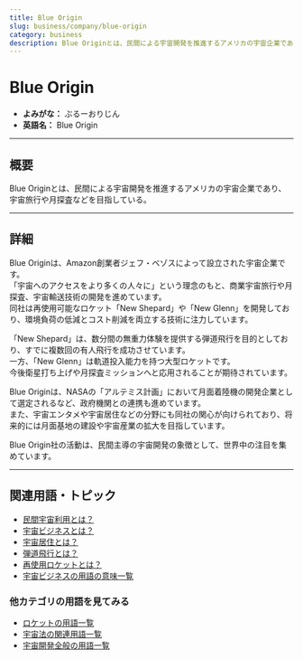 ```yaml
---
title: Blue Origin
slug: business/company/blue-origin
category: business
description: Blue Originとは、民間による宇宙開発を推進するアメリカの宇宙企業であり、宇宙旅行や月探査などを目指している。
---
```



<Head>
  <script type="application/ld+json">
    {`{
      "@context": "https://schema.org",
      "@type": "DefinedTerm",
      "name": "Blue Origin",
      "inDefinedTermSet": "https://www.space-portal.org",
      "termCode": "business/company/blue-origin",
      "description": "Blue Originとは、民間による宇宙開発を推進するアメリカの宇宙企業であり、宇宙旅行や月探査などを目指している。",
      "url": "https://www.space-portal.org/docs/business/company/blue-origin"
    }`}
  </script>
</Head>

# Blue Origin

- **よみがな：** ぶるーおりじん  
- **英語名：** Blue Origin  

---

## 概要

Blue Originとは、民間による宇宙開発を推進するアメリカの宇宙企業であり、宇宙旅行や月探査などを目指している。

---

## 詳細

Blue Originは、Amazon創業者ジェフ・ベゾスによって設立された宇宙企業です。  
「宇宙へのアクセスをより多くの人々に」という理念のもと、商業宇宙旅行や月探査、宇宙輸送技術の開発を進めています。  
同社は再使用可能なロケット「New Shepard」や「New Glenn」を開発しており、環境負荷の低減とコスト削減を両立する技術に注力しています。  

「New Shepard」は、数分間の無重力体験を提供する弾道飛行を目的としており、すでに複数回の有人飛行を成功させています。  
一方、「New Glenn」は軌道投入能力を持つ大型ロケットです。  
今後衛星打ち上げや月探査ミッションへと応用されることが期待されています。  

Blue Originは、NASAの「アルテミス計画」において月面着陸機の開発企業として選定されるなど、政府機関との連携も進めています。  
また、宇宙エンタメや宇宙居住などの分野にも同社の関心が向けられており、将来的には月面基地の建設や宇宙産業の拡大を目指しています。  

Blue Origin社の活動は、民間主導の宇宙開発の象徴として、世界中の注目を集めています。

---

## 関連用語・トピック

- [民間宇宙利用とは？](/business/private-space-utilization)
- [宇宙ビジネスとは？](/business/space-business)
- [宇宙居住とは？](/environment/space-habitation)
- [弾道飛行とは？](/orbit/type/suborbital-flight)
- [再使用ロケットとは？](/rocket/type/reusable-rocket)
- [宇宙ビジネスの用語の意味一覧](/category/business)

### 他カテゴリの用語を見てみる

- [ロケットの用語一覧](/category/rocket)
- [宇宙法の関連用語一覧](/category/policy)
- [宇宙開発全般の用語一覧](/category/glossary)

